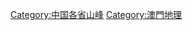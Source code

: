 {{Catnav|頁面分類|地理|各國地理|中国地理|中国山峰}}
{{Catnav|頁面分類|各種主題的頁面分類|依中国各省来作的分类|中国各省地理|澳門地理}}

{{commonscat|Hills of Macau}}
{{catmore}}
[[Category:中国各省山峰|Category:中国各省山峰]]
[[Category:澳門地理|Category:澳門地理]]